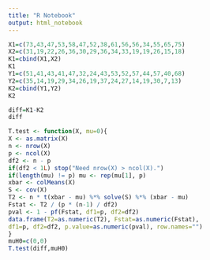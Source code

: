 ---
title: "R Notebook"
output: html_notebook
---


```{r}
X1=c(73,43,47,53,58,47,52,38,61,56,56,34,55,65,75)
X2=c(31,19,22,26,36,30,29,36,34,33,19,19,26,15,18)
K1=cbind(X1,X2)
K1
Y1=c(51,41,43,41,47,32,24,43,53,52,57,44,57,40,68)
Y2=c(35,14,19,29,34,26,19,37,24,27,14,19,30,7,13)
K2=cbind(Y1,Y2)
K2
```

```{r}
diff=K1-K2
diff
```

```{r}
T.test <- function(X, mu=0){
X <- as.matrix(X)
n <- nrow(X)
p <- ncol(X)
df2 <- n - p
if(df2 < 1L) stop("Need nrow(X) > ncol(X).")
if(length(mu) != p) mu <- rep(mu[1], p)
xbar <- colMeans(X)
S <- cov(X)
T2 <- n * t(xbar - mu) %*% solve(S) %*% (xbar - mu)
Fstat <- T2 / (p * (n-1) / df2)
pval <- 1 - pf(Fstat, df1=p, df2=df2)
data.frame(T2=as.numeric(T2), Fstat=as.numeric(Fstat),
df1=p, df2=df2, p.value=as.numeric(pval), row.names="")
}
muH0=c(0,0)
T.test(diff,muH0)
```





